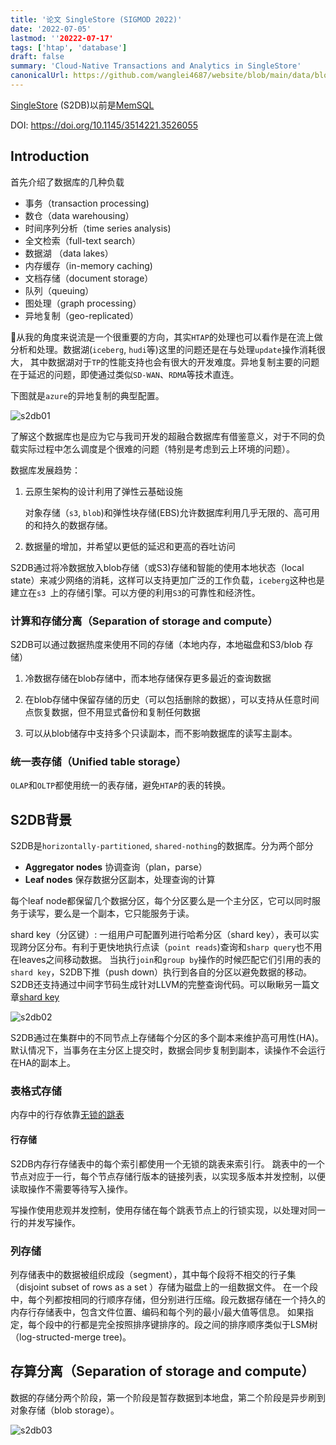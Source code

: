 ```yaml
---
title: '论文 SingleStore (SIGMOD 2022)'
date: '2022-07-05'
lastmod: ''20222-07-17'
tags: ['htap', 'database']
draft: false
summary: 'Cloud-Native Transactions and Analytics in SingleStore'
canonicalUrl: https://github.com/wanglei4687/website/blob/main/data/blog/papers/singlestore.mdx
---
```


<TOCInline toc={props.toc} asDisclosure />

[SingleStore](https://www.singlestore.com/) (S2DB)以前是[MemSQL](https://github.com/memsql)

DOI: https://doi.org/10.1145/3514221.3526055

## Introduction

首先介绍了数据库的几种负载

- 事务（transaction processing)
- 数仓（data warehousing）
- 时间序列分析（time series analysis)
- 全文检索（full-text search）
- 数据湖 （data lakes）
- 内存缓存（in-memory caching)
- 文档存储（document storage）
- 队列（queuing）
- 图处理（graph processing）
- 异地复制（geo-replicated）

🧐从我的角度来说流是一个很重要的方向，其实`HTAP`的处理也可以看作是在流上做分析和处理。数据湖(`iceberg`, `hudi`等)这里的问题还是在与处理`update`操作消耗很大，
其中数据湖对于`TP`的性能支持也会有很大的开发难度。异地复制主要的问题在于延迟的问题，即使通过类似`SD-WAN`、`RDMA`等技术直连。

下图就是`azure`的异地复制的典型配置。

![s2db01](/static/images/s2db/s2db01.png)

了解这个数据库也是应为它与我司开发的超融合数据库有借鉴意义，对于不同的负载实际过程中怎么调度是个很难的问题（特别是考虑到云上环境的问题）。

数据库发展趋势：

1. 云原生架构的设计利用了弹性云基础设施

   对象存储（`s3`, `blob`)和弹性块存储(EBS)允许数据库利用几乎无限的、高可用的和持久的数据存储。

2. 数据量的增加，并希望以更低的延迟和更高的吞吐访问

S2DB通过将冷数据放入blob存储（或S3)存储和智能的使用本地状态（local state）来减少网络的消耗，这样可以支持更加广泛的工作负载，`iceberg`这种也是建立在`s3 `上的存储引擎。可以方便的利用`S3`的可靠性和经济性。


### 计算和存储分离（Separation of storage and compute）

S2DB可以通过数据热度来使用不同的存储（本地内存，本地磁盘和S3/blob 存储）

1. 冷数据存储在blob存储中，而本地存储保存更多最近的查询数据

2. 在blob存储中保留存储的历史（可以包括删除的数据），可以支持从任意时间点恢复数据，但不用显式备份和复制任何数据

3. 可以从blob储存中支持多个只读副本，而不影响数据库的读写主副本。

### 统一表存储（Unified table storage）

`OLAP`和`OLTP`都使用统一的表存储，避免`HTAP`的表的转换。


## S2DB背景

S2DB是`horizontally-partitioned`, `shared-nothing`的数据库。分为两个部分

- **Aggregator nodes** 协调查询（plan，parse）
- **Leaf nodes** 保存数据分区副本，处理查询的计算

每个leaf node都保留几个数据分区，每个分区要么是一个主分区，它可以同时服务于读写，要么是一个副本，它只能服务于读。


shard key（分区键）: 一组用户可配置列进行哈希分区（shard key），表可以实现跨分区分布。有利于更快地执行点读（`point reads`)查询和`sharp query`也不用在leaves之间移动数据。
当执行`join`和`group by`操作的时候匹配它们引用的表的`shard key`，S2DB下推（push down）执行到各自的分区以避免数据的移动。S2DB还支持通过中间字节码生成针对LLVM的完整查询代码。可以瞅瞅另一篇文章[shard key](https://website-wanglei4687.vercel.app/blog/database/shard-key)

![s2db02](/static/images/s2db/s2db02.png)

S2DB通过在集群中的不同节点上存储每个分区的多个副本来维护高可用性(HA)。默认情况下，当事务在主分区上提交时，数据会同步复制到副本，读操作不会运行在HA的副本上。


### 表格式存储

内存中的行存依靠[无锁的跳表](http://www.cse.yorku.ca/~ruppert/papers/lfll.pdf)

#### 行存储

S2DB内存行存储表中的每个索引都使用一个无锁的跳表来索引行。
跳表中的一个节点对应于一行，每个节点存储行版本的链接列表，以实现多版本并发控制，以便读取操作不需要等待写入操作。

写操作使用悲观并发控制，使用存储在每个跳表节点上的行锁实现，以处理对同一行的并发写操作。


### 列存储

列存储表中的数据被组织成段（segment），其中每个段将不相交的行子集（disjoint subset of rows as a set ）存储为磁盘上的一组数据文件。
在一个段中，每个列都按相同的行顺序存储，但分别进行压缩。段元数据存储在一个持久的内存行存储表中，包含文件位置、编码和每个列的最小/最大值等信息。
如果指定，每个段中的行都是完全按照排序键排序的。段之间的排序顺序类似于LSM树 （log-structed-merge tree)。

## 存算分离（Separation of storage and compute）

数据的存储分两个阶段，第一个阶段是暂存数据到本地盘，第二个阶段是异步刷到对象存储（blob storage）。

![s2db03](/static/images/s2db/s2db03.png)
